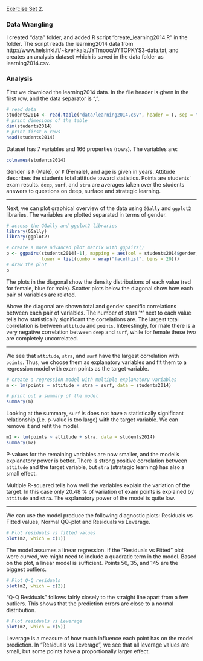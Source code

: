 [Exercise Set 2](./Exercise2.html).

### Data Wrangling

I created "data" folder, and added R script "create_learning2014.R" in the folder. 
The script reads the learning2014 data from http://www.helsinki.fi/~kvehkala/JYTmooc/JYTOPKYS3-data.txt, and creates an analysis dataset which is saved in the data folder as learning2014.csv. 

### Analysis

First we download the learning2014 data. In the file header is given in the first row, and the data separator is ",".

```r
# read data
students2014 <- read.table("data/learning2014.csv", header = T, sep = ",")
# print dimesions of the table
dim(students2014)
# print first 6 rows
head(students2014)
```

Dataset has 7 variables and 166 properties (rows). The variables are:

```r
colnames(students2014)
```

Gender is `M` (Male), or `F` (Female), and age is given in years. Attitude describes the students total attitude toward statistics. Points are students' exam results. `deep`, `surf`, and `stra` are averages taken over the students answers to questions on deep, surface and strategic learning.

------------------------------------------------------------------------

Next, we can plot graphical overview of the data using `GGally` and `ggplot2` libraries. The variables are plotted separated in terms of gender.

```r
# access the GGally and ggplot2 libraries
library(GGally)
library(ggplot2)

# create a more advanced plot matrix with ggpairs()
p <- ggpairs(students2014[-1], mapping = aes(col = students2014$gender, alpha = 0.3), 
             lower = list(combo = wrap("facethist", bins = 20)))
# draw the plot
p
```

The plots in the diagonal show the density distributions of each value (red for female, blue for male). Scatter plots below the diagonal show how each pair of variables are related. 

Above the diagonal are shown total and gender specific correlations between each pair of variables. The number of stars '*' next to each value tells how statistically significant the correlations are.
The largest total correlation is between `attitude` and `points`. Interestingly, for male there is a very negative correlation between `deep` and `surf`, while for female these two are completely uncorrelated.

------------------------------------------------------------------------

We see that `attitude`, `stra`, and `surf` have the largest correlation with `points`. Thus, we choose them as explanatory variables and fit them to a regression model with exam points as the target variable.

```r
# create a regression model with multiple explanatory variables
m <- lm(points ~ attitude + stra + surf, data = students2014)

# print out a summary of the model
summary(m)
```
Looking at the summary, `surf` is does not have a statistically significant relationship (i.e. p-value is too large) with the target variable.
We can remove it and refit the model.

```r
m2 <- lm(points ~ attitude + stra, data = students2014)
summary(m2)
```

P-values for the remaining variables are now smaller, and the model's explanatory power is better.
There is strong positive correlation between `attitude` and the target variable, but `stra` (strategic learning) has also a small effect.

Multiple R-squared tells how well the variables explain the variation of the target. In this case only 20.48 % of variation of exam points is explained by `attitude` and `stra`. The explanatory power of the model is quite low.

------------------------------------------------------------------------

We can use the model produce the following diagnostic plots: Residuals vs Fitted values, Normal QQ-plot and Residuals vs Leverage. 

```r
# Plot residuals vs fitted values
plot(m2, which = c(1))
```

The model assumes a linear regression. If the "Residuals vs Fitted" plot were curved, we might need to include a quadratic term in the model. Based on the plot, a linear model is sufficient. Points 56, 35, and 145 are the biggest outliers.

```r
# Plot Q-Q residuals
plot(m2, which = c(2))
```

"Q-Q Residuals" follows fairly closely to the straight line apart from a few outliers. This shows that the prediction errors are close to a normal distribution.

```r
# Plot residuals vs Leverage
plot(m2, which = c(5))
```

Leverage is a measure of how much influence each point has on the model prediction. In "Residuals vs Leverage", we see that all leverage values are small, but some points have a proportionally larger effect.


